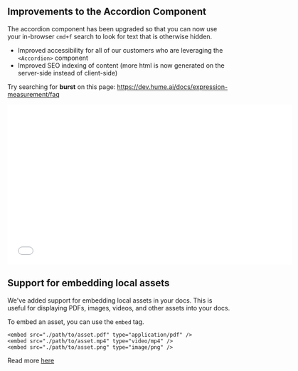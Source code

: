 ## Improvements to the Accordion Component

The accordion component has been upgraded so that you can now use your in-browser `cmd+f` search to look for text that is otherwise hidden.

- Improved accessibility for all of our customers who are leveraging the `<Accordion>` component
- Improved SEO indexing of content (more html is now generated on the server-side instead of client-side)

Try searching for **burst** on this page: https://dev.hume.ai/docs/expression-measurement/faq 

<embed src="../../../../fern/assets/changelogs/docs/accordion.mp4" type="video/mp4" width="640px" height="360px" />


## Support for embedding local assets

We've added support for embedding local assets in your docs. This is useful for displaying PDFs, images, videos, and other assets into your docs.

To embed an asset, you can use the `embed` tag.

```mdx
<embed src="./path/to/asset.pdf" type="application/pdf" />
<embed src="./path/to/asset.mp4" type="video/mp4" />
<embed src="./path/to/asset.png" type="image/png" />
```

Read more [here](https://buildwithfern.com/learn/docs/content/write-markdown#images)